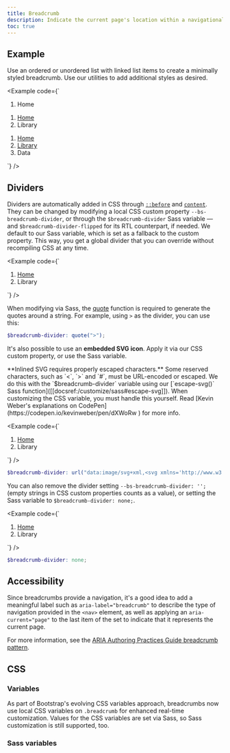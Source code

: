 ```yaml
---
title: Breadcrumb
description: Indicate the current page's location within a navigational hierarchy that automatically adds separators via CSS.
toc: true
---
```


## Example

Use an ordered or unordered list with linked list items to create a minimally styled breadcrumb. Use our utilities to add additional styles as desired.

<Example code={`<nav aria-label="breadcrumb">
  <ol class="breadcrumb">
    <li class="breadcrumb-item active" aria-current="page">Home</li>
  </ol>
</nav>

<nav aria-label="breadcrumb">
  <ol class="breadcrumb">
    <li class="breadcrumb-item"><a href="#">Home</a></li>
    <li class="breadcrumb-item active" aria-current="page">Library</li>
  </ol>
</nav>

<nav aria-label="breadcrumb">
  <ol class="breadcrumb">
    <li class="breadcrumb-item"><a href="#">Home</a></li>
    <li class="breadcrumb-item"><a href="#">Library</a></li>
    <li class="breadcrumb-item active" aria-current="page">Data</li>
  </ol>
</nav>`} />

## Dividers

Dividers are automatically added in CSS through [`::before`](https://developer.mozilla.org/en-US/docs/Web/CSS/::before) and [`content`](https://developer.mozilla.org/en-US/docs/Web/CSS/content). They can be changed by modifying a local CSS custom property `--bs-breadcrumb-divider`, or through the `$breadcrumb-divider` Sass variable — and `$breadcrumb-divider-flipped` for its RTL counterpart, if needed. We default to our Sass variable, which is set as a fallback to the custom property. This way, you get a global divider that you can override without recompiling CSS at any time.

<Example code={`<nav style="--bs-breadcrumb-divider: '>';" aria-label="breadcrumb">
  <ol class="breadcrumb">
    <li class="breadcrumb-item"><a href="#">Home</a></li>
    <li class="breadcrumb-item active" aria-current="page">Library</li>
  </ol>
</nav>`} />

When modifying via Sass, the [quote](https://sass-lang.com/documentation/modules/string#quote) function is required to generate the quotes around a string. For example, using `>` as the divider, you can use this:

```scss
$breadcrumb-divider: quote(">");
```

It's also possible to use an **embedded SVG icon**. Apply it via our CSS custom property, or use the Sass variable.

<Callout>
**Inlined SVG requires properly escaped characters.** Some reserved characters, such as `<`, `>` and `#`, must be URL-encoded or escaped. We do this with the `$breadcrumb-divider` variable using our [`escape-svg()` Sass function]([[docsref:/customize/sass#escape-svg]]). When customizing the CSS variable, you must handle this yourself. Read [Kevin Weber's explanations on CodePen](https://codepen.io/kevinweber/pen/dXWoRw ) for more info.
</Callout>

<Example code={`<nav style="--bs-breadcrumb-divider: url(&#34;data:image/svg+xml,%3Csvg xmlns='http://www.w3.org/2000/svg' width='8' height='8'%3E%3Cpath d='M2.5 0L1 1.5 3.5 4 1 6.5 2.5 8l4-4-4-4z' fill='%236c757d'/%3E%3C/svg%3E&#34;);" aria-label="breadcrumb">
  <ol class="breadcrumb">
    <li class="breadcrumb-item"><a href="#">Home</a></li>
    <li class="breadcrumb-item active" aria-current="page">Library</li>
  </ol>
</nav>`} />

```scss
$breadcrumb-divider: url("data:image/svg+xml,<svg xmlns='http://www.w3.org/2000/svg' width='8' height='8'><path d='M2.5 0L1 1.5 3.5 4 1 6.5 2.5 8l4-4-4-4z' fill='#{$breadcrumb-divider-color}'/></svg>");
```

You can also remove the divider setting `--bs-breadcrumb-divider: '';` (empty strings in CSS custom properties counts as a value), or setting the Sass variable to `$breadcrumb-divider: none;`.

<Example code={`<nav style="--bs-breadcrumb-divider: '';" aria-label="breadcrumb">
  <ol class="breadcrumb">
    <li class="breadcrumb-item"><a href="#">Home</a></li>
    <li class="breadcrumb-item active" aria-current="page">Library</li>
  </ol>
</nav>`} />

```scss
$breadcrumb-divider: none;
```

## Accessibility

Since breadcrumbs provide a navigation, it's a good idea to add a meaningful label such as `aria-label="breadcrumb"` to describe the type of navigation provided in the `<nav>` element, as well as applying an `aria-current="page"` to the last item of the set to indicate that it represents the current page.

For more information, see the [ARIA Authoring Practices Guide breadcrumb pattern](https://www.w3.org/WAI/ARIA/apg/patterns/breadcrumb/).

## CSS

### Variables

<AddedIn version="5.2.0" />

As part of Bootstrap's evolving CSS variables approach, breadcrumbs now use local CSS variables on `.breadcrumb` for enhanced real-time customization. Values for the CSS variables are set via Sass, so Sass customization is still supported, too.

<ScssDocs name="breadcrumb-css-vars" file="scss/_breadcrumb.scss" />

### Sass variables

<ScssDocs name="breadcrumb-variables" file="scss/_variables.scss" />
